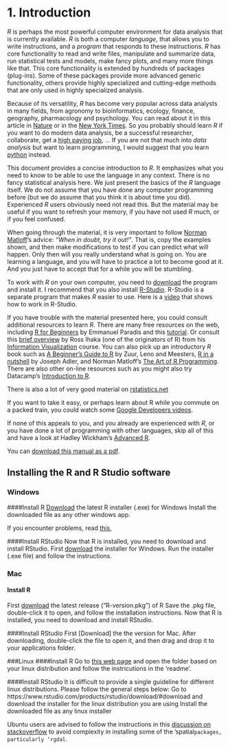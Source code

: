 # 1. Introduction

*R* is perhaps the most powerful computer environment for data analysis that is currently available. *R* is both a computer *language*, that allows you to write instructions, and a *program* that responds to these instructions. *R* has core functionality to read and write files, manipulate and summarize data, run statistical tests and models, make fancy plots, and many more things like that. This core functionality is extended by hundreds of packages (plug-ins). Some of these packages provide more advanced generic functionality, others provide highly specialized and cutting-edge methods that are only used in highly specialized analysis. 

Because of its versatility, *R* has become very popular across data analysts in many fields, from agronomy to bioinformatics, ecology, finance, geography, pharmacology and psychology. You can read about it in this article in [Nature](http://www.nature.com/news/programming-tools-adventures-with-r-1.16609) or in the [New York Times](http://www.nytimes.com/2009/01/07/technology/business-computing/07program.html?pagewanted=all&_r=0). So you probably should learn *R* if you want to do modern data analysis, be a successful researcher, collaborate, get a [high paying job](http://www.sfgate.com/technology/businessinsider/article/10-Tech-Skills-That-Will-Earn-You-Over-100-000-5193599.php), ... If you are not that much into *data analysis* but want to learn programming, I would suggest that you learn [python](https://docs.python.org/2/tutorial/) instead. 

This document provides a concise introduction to *R*. It emphasizes what you need to know to be able to use the language in any context. There is no fancy statistical analysis here. We just present the basics of the *R* language itself. We do not assume that you have done any computer programming before (but we do assume that you think it is about time you did). Experienced *R* users obviously need not read this. But the material may be useful if you want to refresh your memory, if you have not used *R* much, or if you feel confused. 

When going through the material, it is very important to follow [Norman Matloff](https://www.nostarch.com/artofr.htm)'s advice: *"When in doubt, try it out!"*. That is, copy the examples shown, and then make modifications to test if you can predict what will happen. Only then will you really understand what is going on. You are learning a language, and you will have to practice a lot to become good at it. And you just have to accept that for a while you will be stumbling.

To work with *R* on your own computer, you need to [download](https://cran.r-project.org/) the program and install it. I recommend that you also install [R-Studio](https://www.rstudio.com/). R-Studio is a separate program that makes *R* easier to use. Here is a [video](https://www.youtube.com/watch?v=jwBgGS_4RQA) that shows how to work in R-Studio.

If you have trouble with the material presented here, you could consult additional resources to learn *R*. There are many free resources on the web, including [R for Beginners](http://cran.r-project.org/doc/contrib/Paradis-rdebuts_en.pdf) by Emmanuel Paradis and this [tutorial](http://www.cyclismo.org/tutorial/R/). Or consult this [brief overview](https://www.stat.auckland.ac.nz/~ihaka/120/Notes/ch02.pdf) by Ross Ihaka (one of the originators of R) from his [Information Visualization](https://www.stat.auckland.ac.nz/~ihaka/120/notes.html) course. You can also pick up an introductory *R* book such as [A Beginner's Guide to R](http://www.springer.com/us/book/9780387938363) by Zuur, Leno and Meesters, [R in a nutshell](http://shop.oreilly.com/product/0636920022008.do) by Joseph Adler, and Norman Matloff's [The Art of R Programming](http://www.nostarch.com/artofr.htm). There are also other on-line resources such as  you might also try Datacamp’s [Introduction to R](https://www.datacamp.com/courses/free-introduction-to-r).

There is also a lot of very good material on [rstatistics.net](http://rstatistics.net/)

If you want to take it easy, or perhaps learn about R while you commute on a packed train, you could watch some [Google Developers videos](http://www.youtube.com/playlist?list=PLOU2XLYxmsIK9qQfztXeybpHvru-TrqAP).

If none of this appeals to you, and you already are experienced with *R*, or you have done a lot of programming with other languages, skip all of this and have a look at Hadley Wickham's [Advanced R](http://adv-r.had.co.nz/).

You can [download this manual as a pdf](../../_sources/intr/rst/IntroductiontoR.pdf).


## Installing the R and R Studio software

### Windows
####Install R
[Download](https://cran.r-project.org/bin/windows/base/) the latest R installer (.exe) for Windows 
Install the downloaded file as any other windows app. 

If you encounter problems, read [this](https://cran.r-project.org/bin/windows/base/README.R-3.5.1), 

####Install RStudio
Now that R is installed, you need to download and install RStudio. 
First [download](https://www.rstudio.com/products/rstudio/download/#download) the installer for Windows.
Run the installer (.exe file) and follow the instructions.


### Mac
#### Install R
First [download](https://cran.r-project.org/bin/macosx/) the latest release ("R-version.pkg") of R
Save the .pkg file, double-click it to open, and follow the installation instructions.
Now that R is installed, you need to download and install RStudio.

####Install RStudio
First [Download] the the version for Mac. After downloading, double-click the file to open it, and then drag and drop it to your applications folder.


###Linux
####Install R
Go to [this web page](https://cran.r-project.org/bin/linux/) and open the folder based on your linux distribution and follow the instricutions in the 'readme'. 

####Install RStudio
It is difficult to provide a single guideline for different linux distributions. Please follow the general steps below:
Go to https://www.rstudio.com/products/rstudio/download/#download and download the installer for the linux distribution you are using 
Install the downloaded file as any linux installer  

Ubuntu users are advised to follow the instructions in this [discussion on stackoverflow](https://stackoverflow.com/questions/44382368/rgdal-installation-difficulty-on-ubuntu-16-04-lts) to avoid complexity in installing some of the ‘spatial` packages, particularly ‘rgdal`.



